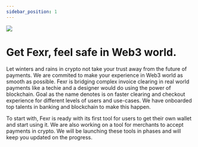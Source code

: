 ```yaml
---
sidebar_position: 1
---
```


<div class="max-w-xl mx-auto">
  <div class="scale-75">
    <img src="/img/web3Auth.svg"/>
  </div>
  <h1 class="text-center">Get Fexr, feel safe in Web3 world.</h1>

</div>

Let winters and rains in crypto not take your trust away from the future of payments. We are commited to make your experience in Web3 world as smooth as possible. Fexr is bridging complex invoice clearing in real world payments like a techie and a designer would do using the power of blockchain. Goal as the name denotes is on faster clearing and checkout experience for different levels of users and use-cases. We have onboarded top talents in banking and blockchain to make this happen.

To start with, Fexr is ready with its first tool for users to get their own wallet and start using it. We are also working on a tool for merchants to accept payments in crypto. We will be launching these tools in phases and will keep you updated on the progress.



